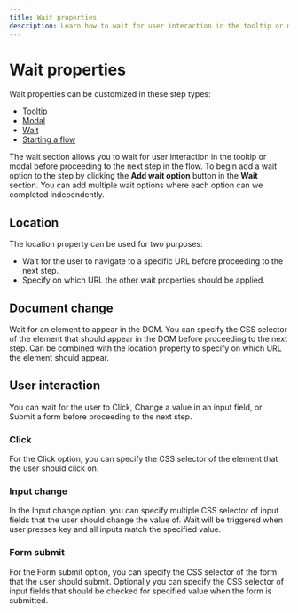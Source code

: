 ```yaml
---
title: Wait properties
description: Learn how to wait for user interaction in the tooltip or modal
---
```


# Wait properties

Wait properties can be customized in these step types:

- [Tooltip](/step-types/tooltip)
- [Modal](/step-types/modal)
- [Wait](/step-types/wait)
- [Starting a flow](/creating-flows/start-flow)

The wait section allows you to wait for user interaction in the tooltip or modal before proceeding to the next step in the flow. To begin add a wait option to the step by clicking the **Add wait option** button in the **Wait** section. You can add multiple wait options where each option can we completed independently.

## Location

The location property can be used for two purposes:

- Wait for the user to navigate to a specific URL before proceeding to the next step.
- Specify on which URL the other wait properties should be applied.

## Document change

Wait for an element to appear in the DOM. You can specify the CSS selector of the element that should appear in the DOM before proceeding to the next step. Can be combined with the location property to specify on which URL the element should appear.

## User interaction

You can wait for the user to Click, Change a value in an input field, or Submit a form before proceeding to the next step.

### Click

For the Click option, you can specify the CSS selector of the element that the user should click on.

### Input change

In the Input change option, you can specify multiple CSS selector of input fields that the user should change the value of. Wait will be triggered when user presses key and all inputs match the specified value.

### Form submit

For the Form submit option, you can specify the CSS selector of the form that the user should submit. Optionally you can specify the CSS selector of input fields that should be checked for specified value when the form is submitted.
